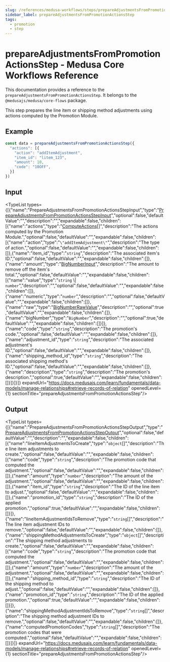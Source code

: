 ```yaml
---
slug: /references/medusa-workflows/steps/prepareAdjustmentsFromPromotionActionsStep
sidebar_label: prepareAdjustmentsFromPromotionActionsStep
tags:
  - promotion
  - step
---
```



# prepareAdjustmentsFromPromotionActionsStep - Medusa Core Workflows Reference

This documentation provides a reference to the `prepareAdjustmentsFromPromotionActionsStep`. It belongs to the `@medusajs/medusa/core-flows` package.

This step prepares the line item or shipping method adjustments using
actions computed by the Promotion Module.

## Example

```ts
const data = prepareAdjustmentsFromPromotionActionsStep({
  "actions": [{
    "action": "addItemAdjustment",
    "item_id": "litem_123",
    "amount": 10,
    "code": "10OFF",
  }]
})
```

## Input

<TypeList types={[{"name":"PrepareAdjustmentsFromPromotionActionsStepInput","type":"[PrepareAdjustmentsFromPromotionActionsStepInput](../../../../interfaces/core_flows.PrepareAdjustmentsFromPromotionActionsStepInput/page.mdx)","optional":false,"defaultValue":"","description":"","expandable":false,"children":[{"name":"actions","type":"[ComputeActions](../../../../../promotion/types/promotion.ComputeActions/page.mdx)[]","description":"The actions computed by the Promotion Module.","optional":false,"defaultValue":"","expandable":false,"children":[{"name":"action","type":"`\"addItemAdjustment\"`","description":"The type of action.","optional":false,"defaultValue":"","expandable":false,"children":[]},{"name":"item_id","type":"`string`","description":"The associated item's ID.","optional":false,"defaultValue":"","expandable":false,"children":[]},{"name":"amount","type":"[BigNumberInput](../../../../../promotion/types/promotion.BigNumberInput/page.mdx)","description":"The amount to remove off the item's total.","optional":false,"defaultValue":"","expandable":false,"children":[{"name":"value","type":"`string` \\| `number`","description":"","optional":false,"defaultValue":"","expandable":false,"children":[]},{"name":"numeric","type":"`number`","description":"","optional":false,"defaultValue":"","expandable":false,"children":[]},{"name":"raw","type":"[BigNumberRawValue](../../../../../promotion/types/promotion.BigNumberRawValue/page.mdx)","description":"","optional":true,"defaultValue":"","expandable":false,"children":[]},{"name":"bigNumber","type":"`BigNumber`","description":"","optional":true,"defaultValue":"","expandable":false,"children":[]}]},{"name":"code","type":"`string`","description":"The promotion's code.","optional":false,"defaultValue":"","expandable":false,"children":[]},{"name":"adjustment_id","type":"`string`","description":"The associated adjustment's ID.","optional":false,"defaultValue":"","expandable":false,"children":[]},{"name":"shipping_method_id","type":"`string`","description":"The associated shipping method's ID.","optional":false,"defaultValue":"","expandable":false,"children":[]},{"name":"description","type":"`string`","description":"The promotion's description.","optional":true,"defaultValue":"","expandable":false,"children":[]}]}]}]} expandUrl="https://docs.medusajs.com/learn/fundamentals/data-models/manage-relationships#retrieve-records-of-relation" openedLevel={1} sectionTitle="prepareAdjustmentsFromPromotionActionsStep"/>

## Output

<TypeList types={[{"name":"PrepareAdjustmentsFromPromotionActionsStepOutput","type":"[PrepareAdjustmentsFromPromotionActionsStepOutput](../../../../interfaces/core_flows.PrepareAdjustmentsFromPromotionActionsStepOutput/page.mdx)","optional":false,"defaultValue":"","description":"","expandable":false,"children":[{"name":"lineItemAdjustmentsToCreate","type":"`object`[]","description":"The line item adjustments to create.","optional":false,"defaultValue":"","expandable":false,"children":[{"name":"code","type":"`string`","description":"The promotion code that computed the adjustment.","optional":false,"defaultValue":"","expandable":false,"children":[]},{"name":"amount","type":"`number`","description":"The amount of the adjustment.","optional":false,"defaultValue":"","expandable":false,"children":[]},{"name":"item_id","type":"`string`","description":"The ID of the line item to adjust.","optional":false,"defaultValue":"","expandable":false,"children":[]},{"name":"promotion_id","type":"`string`","description":"The ID of the applied promotion.","optional":true,"defaultValue":"","expandable":false,"children":[]}]},{"name":"lineItemAdjustmentIdsToRemove","type":"`string`[]","description":"The line item adjustment IDs to remove.","optional":false,"defaultValue":"","expandable":false,"children":[]},{"name":"shippingMethodAdjustmentsToCreate","type":"`object`[]","description":"The shipping method adjustments to create.","optional":false,"defaultValue":"","expandable":false,"children":[{"name":"code","type":"`string`","description":"The promotion code that computed the adjustment.","optional":false,"defaultValue":"","expandable":false,"children":[]},{"name":"amount","type":"`number`","description":"The amount of the adjustment.","optional":false,"defaultValue":"","expandable":false,"children":[]},{"name":"shipping_method_id","type":"`string`","description":"The ID of the shipping method to adjust.","optional":false,"defaultValue":"","expandable":false,"children":[]},{"name":"promotion_id","type":"`string`","description":"The ID of the applied promotion.","optional":true,"defaultValue":"","expandable":false,"children":[]}]},{"name":"shippingMethodAdjustmentIdsToRemove","type":"`string`[]","description":"The shipping method adjustment IDs to remove.","optional":false,"defaultValue":"","expandable":false,"children":[]},{"name":"computedPromotionCodes","type":"`string`[]","description":"The promotion codes that were computed.","optional":false,"defaultValue":"","expandable":false,"children":[]}]}]} expandUrl="https://docs.medusajs.com/learn/fundamentals/data-models/manage-relationships#retrieve-records-of-relation" openedLevel={1} sectionTitle="prepareAdjustmentsFromPromotionActionsStep"/>
